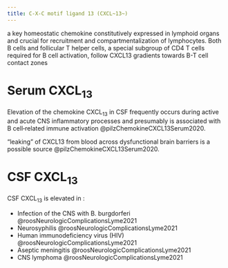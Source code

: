 ```yaml
---
title: C-X-C motif ligand 13 (CXCL~13~)
---
```


a key homeostatic chemokine constitutively expressed in lymphoid organs and crucial for recruitment and compartmentalization of lymphocytes. Both B cells and follicular T helper cells, a special subgroup of CD4 T cells required for B cell activation, follow CXCL13 gradients towards B-T cell contact zones

# Serum CXCL~13~
Elevation of the chemokine CXCL~13~ in CSF frequently occurs during active and acute CNS inflammatory processes and presumably is associated with B cell‑related immune activation @pilzChemokineCXCL13Serum2020.

“leaking” of CXCL13 from blood across dysfunctional brain barriers is a possible source @pilzChemokineCXCL13Serum2020.


# CSF CXCL~13~ {#csf}

CSF CXCL~13~ is elevated in :

- Infection of the CNS with B. burgdorferi @roosNeurologicComplicationsLyme2021 
- Neurosyphilis @roosNeurologicComplicationsLyme2021
- Human immunodeficiency virus (HIV) @roosNeurologicComplicationsLyme2021
- Aseptic meningitis @roosNeurologicComplicationsLyme2021
- CNS lymphoma @roosNeurologicComplicationsLyme2021